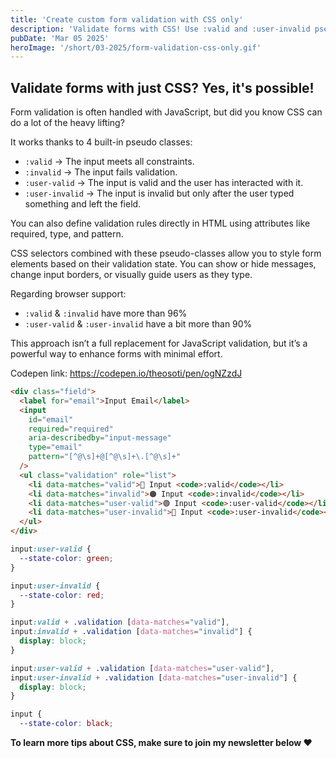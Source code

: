 ```yaml
---
title: 'Create custom form validation with CSS only'
description: 'Validate forms with CSS! Use :valid and :user-invalid pseudo-classes for dynamic input styling without JavaScript. Enhance UX effortlessly.'
pubDate: 'Mar 05 2025'
heroImage: '/short/03-2025/form-validation-css-only.gif'
---
```


<p
  data-height="520"
  data-theme-id="0"
  data-slug-hash="ogNZzdJ"
  data-default-tab="result"
  data-embed-version="2"
  class="codepen"
></p>
<script async src="//assets.codepen.io/assets/embed/ei.js"></script>

## Validate forms with just CSS? Yes, it's possible!

Form validation is often handled with JavaScript, but did you know CSS can do a lot of the heavy lifting?

It works thanks to 4 built-in pseudo classes:

- `:valid` → The input meets all constraints.
- `:invalid` → The input fails validation.
- `:user-valid` → The input is valid and the user has interacted with it.
- `:user-invalid` → The input is invalid but only after the user typed something and left the field.

You can also define validation rules directly in HTML using attributes like required, type, and pattern.

CSS selectors combined with these pseudo-classes allow you to style form elements based on their validation state.
You can show or hide messages, change input borders, or visually guide users as they type.

Regarding browser support:

- `:valid` & `:invalid` have more than 96%
- `:user-valid` & `:user-invalid` have a bit more than 90%

This approach isn’t a full replacement for JavaScript validation, but it’s a powerful way to enhance forms with minimal effort.

Codepen link: https://codepen.io/theosoti/pen/ogNZzdJ

```html
<div class="field">
  <label for="email">Input Email</label>
  <input
    id="email"
    required="required"
    aria-describedby="input-message"
    type="email"
    pattern="[^@\s]+@[^@\s]+\.[^@\s]+"
  />
  <ul class="validation" role="list">
    <li data-matches="valid">🔵 Input <code>:valid</code></li>
    <li data-matches="invalid">🟠 Input <code>:invalid</code></li>
    <li data-matches="user-valid">🟢 Input <code>:user-valid</code></li>
    <li data-matches="user-invalid">🔴 Input <code>:user-invalid</code></li>
  </ul>
</div>
```

```css
input:user-valid {
  --state-color: green;
}

input:user-invalid {
  --state-color: red;
}

input:valid + .validation [data-matches="valid"],
input:invalid + .validation [data-matches="invalid"] {
  display: block;
}

input:user-valid + .validation [data-matches="user-valid"],
input:user-invalid + .validation [data-matches="user-invalid"] {
  display: block;
}

input {
  --state-color: black;
```

**To learn more tips about CSS, make sure to join my newsletter below ❤️**
